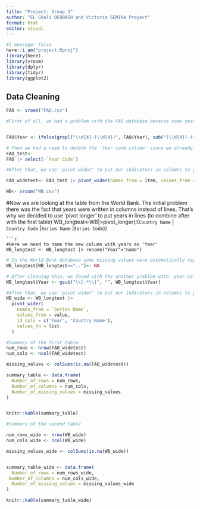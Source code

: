 ```yaml
---
title: "Project: Group 3"
author: "EL Ghali DEBBAGH and Victoria SEMINA Project"
format: html
editor: visual
---
```


```r
#| message: false
here::i_am("project.Rproj")
library(here)
library(vroom)
library(dplyr)
library(tidyr)
library(ggplot2)
```

## Data Cleaning

```r
FAO <- vroom("FAO.csv")
```

```r
#First of all, we had a problem with the FAO database because some years in column 'Year' were written as an interval, e.g. 2014 was written as 2013-2015. This problem actually comes from the original FAO website's database description, where years are written as following 2022/2021-2023. So first of all we figured out this issue.


FAO$Year <- ifelse(grepl("\\d{4}-(\\d{4})", FAO$Year), sub("(\\d{4})-(\\d{4})", "\\1", FAO$Year) %>% as.numeric() + 1, FAO$Year)

```

```r
# Then we had a need to delete the 'Year code column' since we already have a column year
FAO_test<-
FAO |> select(-`Year Code`)


```

```r
#After that, we use 'pivot wider' to put our indicators in columns to get our cleaned first table

FAO_widetest<- FAO_test |> pivot_wider(names_from = Item, values_from = Value, id_cols =c('Year', 'Area'))
```

```r

WB<- vroom("WB.csv")

```
#Now we are looking at the table from the World Bank. The initial problem there was the fact that years were written in columns instead of lines. That's why we decided to use 'pivot longer' to put years in lines (to combine after with the first table)
WB_longtest<-WB|>pivot_longer(!(`Country Name` | `Country Code` |`Series Name` |`Series Code`))

```
```r
#Here we need to name the new column with years as 'Year'
WB_longtest <- WB_longtest |> rename("Year"="name")
```

```r
# In the World Bank database some missing values were automatically replaced by ".." In order not to get any problems with working with tables we replace such missed values with NA
WB_longtest[WB_longtest==".."]<- NA
```

```r
# After cleaning this, we faced with the another problem with  year columns where years were written as 2014[YR2014]. However, we need to have only the year insteasm so we deleted these brackets for every year 
WB_longtest$Year <- gsub("\\[.*\\]", "", WB_longtest$Year)
```
```r
#After that, we use 'pivot wider' to put our indicators in columns to get our cleaned second table
WB_wide <- WB_longtest |>
  pivot_wider(
    names_from = `Series Name`,
    values_from = value,
    id_cols = c('Year', 'Country Name'),
    values_fn = list
  )

```
```r
#Summary of the first table
num_rows <- nrow(FAO_widetest)
num_cols <- ncol(FAO_widetest)

missing_values <- colSums(is.na(FAO_widetest))

summary_table <- data.frame(
  Number_of_rows = num_rows,
  Number_of_columns = num_cols,
  Number_of_missing_values = missing_values
)


knitr::kable(summary_table)
```

```r
#Summary of the second table

num_rows_wide <- nrow(WB_wide)
num_cols_wide <- ncol(WB_wide)

missing_values_wide <- colSums(is.na(WB_wide))


summary_table_wide <- data.frame(
  Number_of_rows = num_rows_wide,
 Number_of_columns = num_cols_wide,
  Number_of_missing_values = missing_values_wide
)

knitr::kable(summary_table_wide)

```
